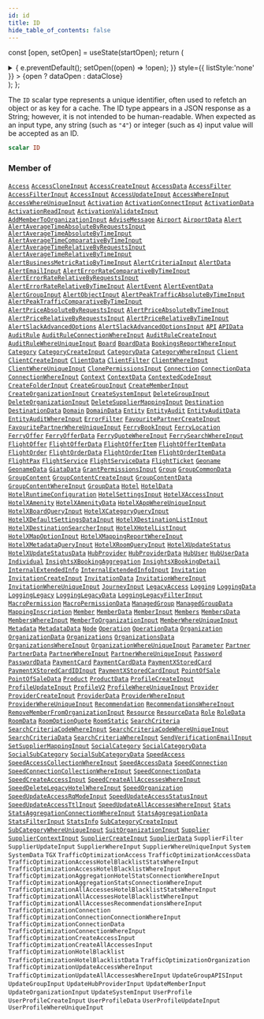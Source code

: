 ```yaml
---
id: id
title: ID
hide_table_of_contents: false
---
```






const [open, setOpen] = useState(startOpen);
return (
<details {...(open ? { open: true } : {})} className="details" style={{ border:'none', boxShadow:'none', background:'var(--ifm-background-color)' }}>
<summary
onClick={(e) => {
e.preventDefault();
setOpen((open) => !open);
}}
style={{ listStyle:'none' }} >
{open ? dataOpen : dataClose}
</summary>
{open && children}
</details>
);
};

The `ID` scalar type represents a unique identifier, often used to refetch an object or as key for a cache. The ID type appears in a JSON response as a String; however, it is not intended to be human-readable. When expected as an input type, any string (such as `"4"`) or integer (such as `4`) input value will be accepted as an ID.

```graphql
scalar ID
```

### Member of

[`Access`](/api/objects/access) <Badge class="badge badge--secondary" text="object"/><Bullet />[`AccessCloneInput`](/api/inputs/access-clone-input) <Badge class="badge badge--secondary" text="input"/><Bullet />[`AccessCreateInput`](/api/inputs/access-create-input) <Badge class="badge badge--secondary" text="input"/><Bullet />[`AccessData`](/api/objects/access-data) <Badge class="badge badge--secondary" text="object"/><Bullet />[`AccessFilter`](/api/inputs/access-filter) <Badge class="badge badge--secondary" text="input"/><Bullet />[`AccessFilterInput`](/api/inputs/access-filter-input) <Badge class="badge badge--secondary" text="input"/><Bullet />[`AccessInput`](/api/inputs/access-input) <Badge class="badge badge--secondary" text="input"/><Bullet />[`AccessUpdateInput`](/api/inputs/access-update-input) <Badge class="badge badge--secondary" text="input"/><Bullet />[`AccessWhereInput`](/api/inputs/access-where-input) <Badge class="badge badge--secondary" text="input"/><Bullet />[`AccessWhereUniqueInput`](/api/inputs/access-where-unique-input) <Badge class="badge badge--secondary" text="input"/><Bullet />[`Activation`](/api/objects/activation) <Badge class="badge badge--secondary" text="object"/><Bullet />[`ActivationConnectInput`](/api/inputs/activation-connect-input) <Badge class="badge badge--secondary" text="input"/><Bullet />[`ActivationData`](/api/objects/activation-data) <Badge class="badge badge--secondary" text="object"/><Bullet />[`ActivationReadInput`](/api/inputs/activation-read-input) <Badge class="badge badge--secondary" text="input"/><Bullet />[`ActivationValidateInput`](/api/inputs/activation-validate-input) <Badge class="badge badge--secondary" text="input"/><Bullet />[`AddMemberToOrganizationInput`](/api/inputs/add-member-to-organization-input) <Badge class="badge badge--secondary" text="input"/><Bullet />[`AdviseMessage`](/api/objects/advise-message) <Badge class="badge badge--secondary" text="object"/><Bullet />[`Airport`](/api/objects/airport) <Badge class="badge badge--secondary" text="object"/><Bullet />[`AirportData`](/api/objects/airport-data) <Badge class="badge badge--secondary" text="object"/><Bullet />[`Alert`](/api/objects/alert) <Badge class="badge badge--secondary" text="object"/><Bullet />[`AlertAverageTimeAbsoluteByRequestsInput`](/api/inputs/alert-average-time-absolute-by-requests-input) <Badge class="badge badge--secondary" text="input"/><Bullet />[`AlertAverageTimeAbsoluteByTimeInput`](/api/inputs/alert-average-time-absolute-by-time-input) <Badge class="badge badge--secondary" text="input"/><Bullet />[`AlertAverageTimeComparativeByTimeInput`](/api/inputs/alert-average-time-comparative-by-time-input) <Badge class="badge badge--secondary" text="input"/><Bullet />[`AlertAverageTimeRelativeByRequestsInput`](/api/inputs/alert-average-time-relative-by-requests-input) <Badge class="badge badge--secondary" text="input"/><Bullet />[`AlertAverageTimeRelativeByTimeInput`](/api/inputs/alert-average-time-relative-by-time-input) <Badge class="badge badge--secondary" text="input"/><Bullet />[`AlertBusinessMetricRatioByTimeInput`](/api/inputs/alert-business-metric-ratio-by-time-input) <Badge class="badge badge--secondary" text="input"/><Bullet />[`AlertCriteriaInput`](/api/inputs/alert-criteria-input) <Badge class="badge badge--secondary" text="input"/><Bullet />[`AlertData`](/api/objects/alert-data) <Badge class="badge badge--secondary" text="object"/><Bullet />[`AlertEmailInput`](/api/inputs/alert-email-input) <Badge class="badge badge--secondary" text="input"/><Bullet />[`AlertErrorRateComparativeByTimeInput`](/api/inputs/alert-error-rate-comparative-by-time-input) <Badge class="badge badge--secondary" text="input"/><Bullet />[`AlertErrorRateRelativeByRequestsInput`](/api/inputs/alert-error-rate-relative-by-requests-input) <Badge class="badge badge--secondary" text="input"/><Bullet />[`AlertErrorRateRelativeByTimeInput`](/api/inputs/alert-error-rate-relative-by-time-input) <Badge class="badge badge--secondary" text="input"/><Bullet />[`AlertEvent`](/api/objects/alert-event) <Badge class="badge badge--secondary" text="object"/><Bullet />[`AlertEventData`](/api/objects/alert-event-data) <Badge class="badge badge--secondary" text="object"/><Bullet />[`AlertGroupInput`](/api/inputs/alert-group-input) <Badge class="badge badge--secondary" text="input"/><Bullet />[`AlertObjectInput`](/api/inputs/alert-object-input) <Badge class="badge badge--secondary" text="input"/><Bullet />[`AlertPeakTrafficAbsoluteByTimeInput`](/api/inputs/alert-peak-traffic-absolute-by-time-input) <Badge class="badge badge--secondary" text="input"/><Bullet />[`AlertPeakTrafficComparativeByTimeInput`](/api/inputs/alert-peak-traffic-comparative-by-time-input) <Badge class="badge badge--secondary" text="input"/><Bullet />[`AlertPriceAbsoluteByRequestsInput`](/api/inputs/alert-price-absolute-by-requests-input) <Badge class="badge badge--secondary" text="input"/><Bullet />[`AlertPriceAbsoluteByTimeInput`](/api/inputs/alert-price-absolute-by-time-input) <Badge class="badge badge--secondary" text="input"/><Bullet />[`AlertPriceRelativeByRequestsInput`](/api/inputs/alert-price-relative-by-requests-input) <Badge class="badge badge--secondary" text="input"/><Bullet />[`AlertPriceRelativeByTimeInput`](/api/inputs/alert-price-relative-by-time-input) <Badge class="badge badge--secondary" text="input"/><Bullet />[`AlertSlackAdvancedOptions`](/api/objects/alert-slack-advanced-options) <Badge class="badge badge--secondary" text="object"/><Bullet />[`AlertSlackAdvancedOptionsInput`](/api/inputs/alert-slack-advanced-options-input) <Badge class="badge badge--secondary" text="input"/><Bullet />[`API`](/api/objects/api) <Badge class="badge badge--secondary" text="object"/><Bullet />[`APIData`](/api/objects/apidata) <Badge class="badge badge--secondary" text="object"/><Bullet />[`AuditRule`](/api/objects/audit-rule) <Badge class="badge badge--secondary" text="object"/><Bullet />[`AuditRuleConnectionWhereInput`](/api/inputs/audit-rule-connection-where-input) <Badge class="badge badge--secondary" text="input"/><Bullet />[`AuditRuleCreateInput`](/api/inputs/audit-rule-create-input) <Badge class="badge badge--secondary" text="input"/><Bullet />[`AuditRuleWhereUniqueInput`](/api/inputs/audit-rule-where-unique-input) <Badge class="badge badge--secondary" text="input"/><Bullet />[`Board`](/api/objects/board) <Badge class="badge badge--secondary" text="object"/><Bullet />[`BoardData`](/api/objects/board-data) <Badge class="badge badge--secondary" text="object"/><Bullet />[`BookingsReportWhereInput`](/api/inputs/bookings-report-where-input) <Badge class="badge badge--secondary" text="input"/><Bullet />[`Category`](/api/objects/category) <Badge class="badge badge--secondary" text="object"/><Bullet />[`CategoryCreateInput`](/api/inputs/category-create-input) <Badge class="badge badge--secondary" text="input"/><Bullet />[`CategoryData`](/api/objects/category-data) <Badge class="badge badge--secondary" text="object"/><Bullet />[`CategoryWhereInput`](/api/inputs/category-where-input) <Badge class="badge badge--secondary" text="input"/><Bullet />[`Client`](/api/objects/client) <Badge class="badge badge--secondary" text="object"/><Bullet />[`ClientCreateInput`](/api/inputs/client-create-input) <Badge class="badge badge--secondary" text="input"/><Bullet />[`ClientData`](/api/objects/client-data) <Badge class="badge badge--secondary" text="object"/><Bullet />[`ClientFilter`](/api/inputs/client-filter) <Badge class="badge badge--secondary" text="input"/><Bullet />[`ClientWhereInput`](/api/inputs/client-where-input) <Badge class="badge badge--secondary" text="input"/><Bullet />[`ClientWhereUniqueInput`](/api/inputs/client-where-unique-input) <Badge class="badge badge--secondary" text="input"/><Bullet />[`ClonePermissionsInput`](/api/inputs/clone-permissions-input) <Badge class="badge badge--secondary" text="input"/><Bullet />[`Connection`](/api/objects/connection) <Badge class="badge badge--secondary" text="object"/><Bullet />[`ConnectionData`](/api/objects/connection-data) <Badge class="badge badge--secondary" text="object"/><Bullet />[`ConnectionWhereInput`](/api/inputs/connection-where-input) <Badge class="badge badge--secondary" text="input"/><Bullet />[`Context`](/api/objects/context) <Badge class="badge badge--secondary" text="object"/><Bullet />[`ContextData`](/api/objects/context-data) <Badge class="badge badge--secondary" text="object"/><Bullet />[`ContextedCodeInput`](/api/inputs/contexted-code-input) <Badge class="badge badge--secondary" text="input"/><Bullet />[`CreateFolderInput`](/api/inputs/create-folder-input) <Badge class="badge badge--secondary" text="input"/><Bullet />[`CreateGroupInput`](/api/inputs/create-group-input) <Badge class="badge badge--secondary" text="input"/><Bullet />[`CreateMemberInput`](/api/inputs/create-member-input) <Badge class="badge badge--secondary" text="input"/><Bullet />[`CreateOrganizationInput`](/api/inputs/create-organization-input) <Badge class="badge badge--secondary" text="input"/><Bullet />[`CreateSystemInput`](/api/inputs/create-system-input) <Badge class="badge badge--secondary" text="input"/><Bullet />[`DeleteGroupInput`](/api/inputs/delete-group-input) <Badge class="badge badge--secondary" text="input"/><Bullet />[`DeleteOrganizationInput`](/api/inputs/delete-organization-input) <Badge class="badge badge--secondary" text="input"/><Bullet />[`DeleteSupplierMappingInput`](/api/inputs/delete-supplier-mapping-input) <Badge class="badge badge--secondary" text="input"/><Bullet />[`Destination`](/api/objects/destination) <Badge class="badge badge--secondary" text="object"/><Bullet />[`DestinationData`](/api/objects/destination-data) <Badge class="badge badge--secondary" text="object"/><Bullet />[`Domain`](/api/objects/domain) <Badge class="badge badge--secondary" text="object"/><Bullet />[`DomainData`](/api/objects/domain-data) <Badge class="badge badge--secondary" text="object"/><Bullet />[`Entity`](/api/objects/entity) <Badge class="badge badge--secondary" text="object"/><Bullet />[`EntityAudit`](/api/objects/entity-audit) <Badge class="badge badge--secondary" text="object"/><Bullet />[`EntityAuditData`](/api/objects/entity-audit-data) <Badge class="badge badge--secondary" text="object"/><Bullet />[`EntityAuditWhereInput`](/api/inputs/entity-audit-where-input) <Badge class="badge badge--secondary" text="input"/><Bullet />[`ErrorFilter`](/api/inputs/error-filter) <Badge class="badge badge--secondary" text="input"/><Bullet />[`FavouritePartnerCreateInput`](/api/inputs/favourite-partner-create-input) <Badge class="badge badge--secondary" text="input"/><Bullet />[`FavouritePartnerWhereUniqueInput`](/api/inputs/favourite-partner-where-unique-input) <Badge class="badge badge--secondary" text="input"/><Bullet />[`FerryBookInput`](/api/inputs/ferry-book-input) <Badge class="badge badge--secondary" text="input"/><Bullet />[`FerryLocation`](/api/objects/ferry-location) <Badge class="badge badge--secondary" text="object"/><Bullet />[`FerryOffer`](/api/objects/ferry-offer) <Badge class="badge badge--secondary" text="object"/><Bullet />[`FerryOfferData`](/api/objects/ferry-offer-data) <Badge class="badge badge--secondary" text="object"/><Bullet />[`FerryQuoteWhereInput`](/api/inputs/ferry-quote-where-input) <Badge class="badge badge--secondary" text="input"/><Bullet />[`FerrySearchWhereInput`](/api/inputs/ferry-search-where-input) <Badge class="badge badge--secondary" text="input"/><Bullet />[`FlightOffer`](/api/objects/flight-offer) <Badge class="badge badge--secondary" text="object"/><Bullet />[`FlightOfferData`](/api/objects/flight-offer-data) <Badge class="badge badge--secondary" text="object"/><Bullet />[`FlightOfferItem`](/api/objects/flight-offer-item) <Badge class="badge badge--secondary" text="object"/><Bullet />[`FlightOfferItemData`](/api/objects/flight-offer-item-data) <Badge class="badge badge--secondary" text="object"/><Bullet />[`FlightOrder`](/api/objects/flight-order) <Badge class="badge badge--secondary" text="object"/><Bullet />[`FlightOrderData`](/api/objects/flight-order-data) <Badge class="badge badge--secondary" text="object"/><Bullet />[`FlightOrderItem`](/api/objects/flight-order-item) <Badge class="badge badge--secondary" text="object"/><Bullet />[`FlightOrderItemData`](/api/objects/flight-order-item-data) <Badge class="badge badge--secondary" text="object"/><Bullet />[`FlightPax`](/api/objects/flight-pax) <Badge class="badge badge--secondary" text="object"/><Bullet />[`FlightService`](/api/objects/flight-service) <Badge class="badge badge--secondary" text="object"/><Bullet />[`FlightServiceData`](/api/objects/flight-service-data) <Badge class="badge badge--secondary" text="object"/><Bullet />[`FlightTicket`](/api/objects/flight-ticket) <Badge class="badge badge--secondary" text="object"/><Bullet />[`Geoname`](/api/objects/geoname) <Badge class="badge badge--secondary" text="object"/><Bullet />[`GeonameData`](/api/objects/geoname-data) <Badge class="badge badge--secondary" text="object"/><Bullet />[`GiataData`](/api/objects/giata-data) <Badge class="badge badge--secondary" text="object"/><Bullet />[`GrantPermissionsInput`](/api/inputs/grant-permissions-input) <Badge class="badge badge--secondary" text="input"/><Bullet />[`Group`](/api/objects/group) <Badge class="badge badge--secondary" text="object"/><Bullet />[`GroupCommonData`](/api/interfaces/group-common-data) <Badge class="badge badge--secondary" text="interface"/><Bullet />[`GroupContent`](/api/objects/group-content) <Badge class="badge badge--secondary" text="object"/><Bullet />[`GroupContentCreateInput`](/api/inputs/group-content-create-input) <Badge class="badge badge--secondary" text="input"/><Bullet />[`GroupContentData`](/api/objects/group-content-data) <Badge class="badge badge--secondary" text="object"/><Bullet />[`GroupContentWhereInput`](/api/inputs/group-content-where-input) <Badge class="badge badge--secondary" text="input"/><Bullet />[`GroupData`](/api/objects/group-data) <Badge class="badge badge--secondary" text="object"/><Bullet />[`Hotel`](/api/objects/hotel) <Badge class="badge badge--secondary" text="object"/><Bullet />[`HotelData`](/api/objects/hotel-data) <Badge class="badge badge--secondary" text="object"/><Bullet />[`HotelRuntimeConfiguration`](/api/objects/hotel-runtime-configuration) <Badge class="badge badge--secondary" text="object"/><Bullet />[`HotelSettingsInput`](/api/inputs/hotel-settings-input) <Badge class="badge badge--secondary" text="input"/><Bullet />[`HotelXAccessInput`](/api/inputs/hotel-xaccess-input) <Badge class="badge badge--secondary" text="input"/><Bullet />[`HotelXAmenity`](/api/objects/hotel-xamenity) <Badge class="badge badge--secondary" text="object"/><Bullet />[`HotelXAmenityData`](/api/objects/hotel-xamenity-data) <Badge class="badge badge--secondary" text="object"/><Bullet />[`HotelXAppWhereUniqueInput`](/api/inputs/hotel-xapp-where-unique-input) <Badge class="badge badge--secondary" text="input"/><Bullet />[`HotelXBoardQueryInput`](/api/inputs/hotel-xboard-query-input) <Badge class="badge badge--secondary" text="input"/><Bullet />[`HotelXCategoryQueryInput`](/api/inputs/hotel-xcategory-query-input) <Badge class="badge badge--secondary" text="input"/><Bullet />[`HotelXDefaultSettingsDataInput`](/api/inputs/hotel-xdefault-settings-data-input) <Badge class="badge badge--secondary" text="input"/><Bullet />[`HotelXDestinationListInput`](/api/inputs/hotel-xdestination-list-input) <Badge class="badge badge--secondary" text="input"/><Bullet />[`HotelXDestinationSearcherInput`](/api/inputs/hotel-xdestination-searcher-input) <Badge class="badge badge--secondary" text="input"/><Bullet />[`HotelXHotelListInput`](/api/inputs/hotel-xhotel-list-input) <Badge class="badge badge--secondary" text="input"/><Bullet />[`HotelXMapOptionInput`](/api/inputs/hotel-xmap-option-input) <Badge class="badge badge--secondary" text="input"/><Bullet />[`HotelXMappingReportWhereInput`](/api/inputs/hotel-xmapping-report-where-input) <Badge class="badge badge--secondary" text="input"/><Bullet />[`HotelXMetadataQueryInput`](/api/inputs/hotel-xmetadata-query-input) <Badge class="badge badge--secondary" text="input"/><Bullet />[`HotelXRoomQueryInput`](/api/inputs/hotel-xroom-query-input) <Badge class="badge badge--secondary" text="input"/><Bullet />[`HotelXUpdateStatus`](/api/objects/hotel-xupdate-status) <Badge class="badge badge--secondary" text="object"/><Bullet />[`HotelXUpdateStatusData`](/api/objects/hotel-xupdate-status-data) <Badge class="badge badge--secondary" text="object"/><Bullet />[`HubProvider`](/api/objects/hub-provider) <Badge class="badge badge--secondary" text="object"/><Bullet />[`HubProviderData`](/api/objects/hub-provider-data) <Badge class="badge badge--secondary" text="object"/><Bullet />[`HubUser`](/api/objects/hub-user) <Badge class="badge badge--secondary" text="object"/><Bullet />[`HubUserData`](/api/objects/hub-user-data) <Badge class="badge badge--secondary" text="object"/><Bullet />[`Individual`](/api/objects/individual) <Badge class="badge badge--secondary" text="object"/><Bullet />[`InsightsXBookingAggregation`](/api/objects/insights-xbooking-aggregation) <Badge class="badge badge--secondary" text="object"/><Bullet />[`InsightsXBookingDetail`](/api/objects/insights-xbooking-detail) <Badge class="badge badge--secondary" text="object"/><Bullet />[`InternalExtendedInfo`](/api/objects/internal-extended-info) <Badge class="badge badge--secondary" text="object"/><Bullet />[`InternalExtendedInfoInput`](/api/inputs/internal-extended-info-input) <Badge class="badge badge--secondary" text="input"/><Bullet />[`Invitation`](/api/objects/invitation) <Badge class="badge badge--secondary" text="object"/><Bullet />[`InvitationCreateInput`](/api/inputs/invitation-create-input) <Badge class="badge badge--secondary" text="input"/><Bullet />[`InvitationData`](/api/objects/invitation-data) <Badge class="badge badge--secondary" text="object"/><Bullet />[`InvitationWhereInput`](/api/inputs/invitation-where-input) <Badge class="badge badge--secondary" text="input"/><Bullet />[`InvitationWhereUniqueInput`](/api/inputs/invitation-where-unique-input) <Badge class="badge badge--secondary" text="input"/><Bullet />[`JourneyInput`](/api/inputs/journey-input) <Badge class="badge badge--secondary" text="input"/><Bullet />[`LegacyAccess`](/api/objects/legacy-access) <Badge class="badge badge--secondary" text="object"/><Bullet />[`Logging`](/api/objects/logging) <Badge class="badge badge--secondary" text="object"/><Bullet />[`LoggingData`](/api/objects/logging-data) <Badge class="badge badge--secondary" text="object"/><Bullet />[`LoggingLegacy`](/api/objects/logging-legacy) <Badge class="badge badge--secondary" text="object"/><Bullet />[`LoggingLegacyData`](/api/objects/logging-legacy-data) <Badge class="badge badge--secondary" text="object"/><Bullet />[`LoggingLegacyFilterInput`](/api/inputs/logging-legacy-filter-input) <Badge class="badge badge--secondary" text="input"/><Bullet />[`MacroPermission`](/api/objects/macro-permission) <Badge class="badge badge--secondary" text="object"/><Bullet />[`MacroPermissionData`](/api/objects/macro-permission-data) <Badge class="badge badge--secondary" text="object"/><Bullet />[`ManagedGroup`](/api/objects/managed-group) <Badge class="badge badge--secondary" text="object"/><Bullet />[`ManagedGroupData`](/api/objects/managed-group-data) <Badge class="badge badge--secondary" text="object"/><Bullet />[`MappingInscription`](/api/objects/mapping-inscription) <Badge class="badge badge--secondary" text="object"/><Bullet />[`Member`](/api/objects/member) <Badge class="badge badge--secondary" text="object"/><Bullet />[`MemberData`](/api/objects/member-data) <Badge class="badge badge--secondary" text="object"/><Bullet />[`MemberInput`](/api/inputs/member-input) <Badge class="badge badge--secondary" text="input"/><Bullet />[`Members`](/api/objects/members) <Badge class="badge badge--secondary" text="object"/><Bullet />[`MembersData`](/api/objects/members-data) <Badge class="badge badge--secondary" text="object"/><Bullet />[`MembersWhereInput`](/api/inputs/members-where-input) <Badge class="badge badge--secondary" text="input"/><Bullet />[`MemberToOrganizationInput`](/api/inputs/member-to-organization-input) <Badge class="badge badge--secondary" text="input"/><Bullet />[`MemberWhereUniqueInput`](/api/inputs/member-where-unique-input) <Badge class="badge badge--secondary" text="input"/><Bullet />[`Metadata`](/api/objects/metadata) <Badge class="badge badge--secondary" text="object"/><Bullet />[`MetadataData`](/api/objects/metadata-data) <Badge class="badge badge--secondary" text="object"/><Bullet />[`Node`](/api/interfaces/node) <Badge class="badge badge--secondary" text="interface"/><Bullet />[`Operation`](/api/objects/operation) <Badge class="badge badge--secondary" text="object"/><Bullet />[`OperationData`](/api/objects/operation-data) <Badge class="badge badge--secondary" text="object"/><Bullet />[`Organization`](/api/objects/organization) <Badge class="badge badge--secondary" text="object"/><Bullet />[`OrganizationData`](/api/objects/organization-data) <Badge class="badge badge--secondary" text="object"/><Bullet />[`Organizations`](/api/objects/organizations) <Badge class="badge badge--secondary" text="object"/><Bullet />[`OrganizationsData`](/api/objects/organizations-data) <Badge class="badge badge--secondary" text="object"/><Bullet />[`OrganizationsWhereInput`](/api/inputs/organizations-where-input) <Badge class="badge badge--secondary" text="input"/><Bullet />[`OrganizationWhereUniqueInput`](/api/inputs/organization-where-unique-input) <Badge class="badge badge--secondary" text="input"/><Bullet />[`Parameter`](/api/objects/parameter) <Badge class="badge badge--secondary" text="object"/><Bullet />[`Partner`](/api/objects/partner) <Badge class="badge badge--secondary" text="object"/><Bullet />[`PartnerData`](/api/objects/partner-data) <Badge class="badge badge--secondary" text="object"/><Bullet />[`PartnerWhereInput`](/api/inputs/partner-where-input) <Badge class="badge badge--secondary" text="input"/><Bullet />[`PartnerWhereUniqueInput`](/api/inputs/partner-where-unique-input) <Badge class="badge badge--secondary" text="input"/><Bullet />[`Password`](/api/objects/password) <Badge class="badge badge--secondary" text="object"/><Bullet />[`PasswordData`](/api/objects/password-data) <Badge class="badge badge--secondary" text="object"/><Bullet />[`PaymentCard`](/api/objects/payment-card) <Badge class="badge badge--secondary" text="object"/><Bullet />[`PaymentCardData`](/api/objects/payment-card-data) <Badge class="badge badge--secondary" text="object"/><Bullet />[`PaymentXStoredCard`](/api/objects/payment-xstored-card) <Badge class="badge badge--secondary" text="object"/><Bullet />[`PaymentXStoredCardIDInput`](/api/inputs/payment-xstored-card-idinput) <Badge class="badge badge--secondary" text="input"/><Bullet />[`PaymentXStoredCardInput`](/api/inputs/payment-xstored-card-input) <Badge class="badge badge--secondary" text="input"/><Bullet />[`PointOfSale`](/api/objects/point-of-sale) <Badge class="badge badge--secondary" text="object"/><Bullet />[`PointOfSaleData`](/api/objects/point-of-sale-data) <Badge class="badge badge--secondary" text="object"/><Bullet />[`Product`](/api/objects/product) <Badge class="badge badge--secondary" text="object"/><Bullet />[`ProductData`](/api/objects/product-data) <Badge class="badge badge--secondary" text="object"/><Bullet />[`ProfileCreateInput`](/api/inputs/profile-create-input) <Badge class="badge badge--secondary" text="input"/><Bullet />[`ProfileUpdateInput`](/api/inputs/profile-update-input) <Badge class="badge badge--secondary" text="input"/><Bullet />[`ProfileV2`](/api/objects/profile-v2) <Badge class="badge badge--secondary" text="object"/><Bullet />[`ProfileWhereUniqueInput`](/api/inputs/profile-where-unique-input) <Badge class="badge badge--secondary" text="input"/><Bullet />[`Provider`](/api/objects/provider) <Badge class="badge badge--secondary" text="object"/><Bullet />[`ProviderCreateInput`](/api/inputs/provider-create-input) <Badge class="badge badge--secondary" text="input"/><Bullet />[`ProviderData`](/api/objects/provider-data) <Badge class="badge badge--secondary" text="object"/><Bullet />[`ProviderWhereInput`](/api/inputs/provider-where-input) <Badge class="badge badge--secondary" text="input"/><Bullet />[`ProviderWhereUniqueInput`](/api/inputs/provider-where-unique-input) <Badge class="badge badge--secondary" text="input"/><Bullet />[`Recommendation`](/api/objects/recommendation) <Badge class="badge badge--secondary" text="object"/><Bullet />[`RecommendationsWhereInput`](/api/inputs/recommendations-where-input) <Badge class="badge badge--secondary" text="input"/><Bullet />[`RemoveMemberFromOrganizationInput`](/api/inputs/remove-member-from-organization-input) <Badge class="badge badge--secondary" text="input"/><Bullet />[`Resource`](/api/objects/resource) <Badge class="badge badge--secondary" text="object"/><Bullet />[`ResourceData`](/api/objects/resource-data) <Badge class="badge badge--secondary" text="object"/><Bullet />[`Role`](/api/objects/role) <Badge class="badge badge--secondary" text="object"/><Bullet />[`RoleData`](/api/objects/role-data) <Badge class="badge badge--secondary" text="object"/><Bullet />[`RoomData`](/api/objects/room-data) <Badge class="badge badge--secondary" text="object"/><Bullet />[`RoomOptionQuote`](/api/objects/room-option-quote) <Badge class="badge badge--secondary" text="object"/><Bullet />[`RoomStatic`](/api/objects/room-static) <Badge class="badge badge--secondary" text="object"/><Bullet />[`SearchCriteria`](/api/objects/search-criteria) <Badge class="badge badge--secondary" text="object"/><Bullet />[`SearchCriteriaCodeWhereInput`](/api/inputs/search-criteria-code-where-input) <Badge class="badge badge--secondary" text="input"/><Bullet />[`SearchCriteriaCodeWhereUniqueInput`](/api/inputs/search-criteria-code-where-unique-input) <Badge class="badge badge--secondary" text="input"/><Bullet />[`SearchCriteriaData`](/api/objects/search-criteria-data) <Badge class="badge badge--secondary" text="object"/><Bullet />[`SearchCriteriaWhereInput`](/api/inputs/search-criteria-where-input) <Badge class="badge badge--secondary" text="input"/><Bullet />[`SendVerificationEmailInput`](/api/inputs/send-verification-email-input) <Badge class="badge badge--secondary" text="input"/><Bullet />[`SetSupplierMappingInput`](/api/inputs/set-supplier-mapping-input) <Badge class="badge badge--secondary" text="input"/><Bullet />[`SocialCategory`](/api/objects/social-category) <Badge class="badge badge--secondary" text="object"/><Bullet />[`SocialCategoryData`](/api/objects/social-category-data) <Badge class="badge badge--secondary" text="object"/><Bullet />[`SocialSubCategory`](/api/objects/social-sub-category) <Badge class="badge badge--secondary" text="object"/><Bullet />[`SocialSubCategoryData`](/api/objects/social-sub-category-data) <Badge class="badge badge--secondary" text="object"/><Bullet />[`SpeedAccess`](/api/objects/speed-access) <Badge class="badge badge--secondary" text="object"/><Bullet />[`SpeedAccessCollectionWhereInput`](/api/inputs/speed-access-collection-where-input) <Badge class="badge badge--secondary" text="input"/><Bullet />[`SpeedAccessData`](/api/objects/speed-access-data) <Badge class="badge badge--secondary" text="object"/><Bullet />[`SpeedConnection`](/api/objects/speed-connection) <Badge class="badge badge--secondary" text="object"/><Bullet />[`SpeedConnectionCollectionWhereInput`](/api/inputs/speed-connection-collection-where-input) <Badge class="badge badge--secondary" text="input"/><Bullet />[`SpeedConnectionData`](/api/objects/speed-connection-data) <Badge class="badge badge--secondary" text="object"/><Bullet />[`SpeedCreateAccessInput`](/api/inputs/speed-create-access-input) <Badge class="badge badge--secondary" text="input"/><Bullet />[`SpeedCreateAllAccessesWhereInput`](/api/inputs/speed-create-all-accesses-where-input) <Badge class="badge badge--secondary" text="input"/><Bullet />[`SpeedDeleteLegacyHotelWhereInput`](/api/inputs/speed-delete-legacy-hotel-where-input) <Badge class="badge badge--secondary" text="input"/><Bullet />[`SpeedOrganization`](/api/objects/speed-organization) <Badge class="badge badge--secondary" text="object"/><Bullet />[`SpeedUpdateAccessRqModeInput`](/api/inputs/speed-update-access-rq-mode-input) <Badge class="badge badge--secondary" text="input"/><Bullet />[`SpeedUpdateAccessStatusInput`](/api/inputs/speed-update-access-status-input) <Badge class="badge badge--secondary" text="input"/><Bullet />[`SpeedUpdateAccessTtlInput`](/api/inputs/speed-update-access-ttl-input) <Badge class="badge badge--secondary" text="input"/><Bullet />[`SpeedUpdateAllAccessesWhereInput`](/api/inputs/speed-update-all-accesses-where-input) <Badge class="badge badge--secondary" text="input"/><Bullet />[`Stats`](/api/objects/stats) <Badge class="badge badge--secondary" text="object"/><Bullet />[`StatsAggregationConnectionWhereInput`](/api/inputs/stats-aggregation-connection-where-input) <Badge class="badge badge--secondary" text="input"/><Bullet />[`StatsAggregationData`](/api/objects/stats-aggregation-data) <Badge class="badge badge--secondary" text="object"/><Bullet />[`StatsFilterInput`](/api/inputs/stats-filter-input) <Badge class="badge badge--secondary" text="input"/><Bullet />[`StatsInfo`](/api/objects/stats-info) <Badge class="badge badge--secondary" text="object"/><Bullet />[`SubCategoryCreateInput`](/api/inputs/sub-category-create-input) <Badge class="badge badge--secondary" text="input"/><Bullet />[`SubCategoryWhereUniqueInput`](/api/inputs/sub-category-where-unique-input) <Badge class="badge badge--secondary" text="input"/><Bullet />[`SuitOrganizationInput`](/api/inputs/suit-organization-input) <Badge class="badge badge--secondary" text="input"/><Bullet />[`Supplier`](/api/objects/supplier) <Badge class="badge badge--secondary" text="object"/><Bullet />[`SupplierContextInput`](/api/inputs/supplier-context-input) <Badge class="badge badge--secondary" text="input"/><Bullet />[`SupplierCreateInput`](/api/inputs/supplier-create-input) <Badge class="badge badge--secondary" text="input"/><Bullet />[`SupplierData`](/api/objects/supplier-data) <Badge class="badge badge--secondary" text="object"/><Bullet />[`SupplierFilter`](/api/inputs/supplier-filter) <Badge class="badge badge--secondary" text="input"/><Bullet />[`SupplierUpdateInput`](/api/inputs/supplier-update-input) <Badge class="badge badge--secondary" text="input"/><Bullet />[`SupplierWhereInput`](/api/inputs/supplier-where-input) <Badge class="badge badge--secondary" text="input"/><Bullet />[`SupplierWhereUniqueInput`](/api/inputs/supplier-where-unique-input) <Badge class="badge badge--secondary" text="input"/><Bullet />[`System`](/api/objects/system) <Badge class="badge badge--secondary" text="object"/><Bullet />[`SystemData`](/api/objects/system-data) <Badge class="badge badge--secondary" text="object"/><Bullet />[`TGX`](/api/objects/tgx) <Badge class="badge badge--secondary" text="object"/><Bullet />[`TrafficOptimizationAccess`](/api/objects/traffic-optimization-access) <Badge class="badge badge--secondary" text="object"/><Bullet />[`TrafficOptimizationAccessData`](/api/objects/traffic-optimization-access-data) <Badge class="badge badge--secondary" text="object"/><Bullet />[`TrafficOptimizationAccessHotelBlacklistStatsWhereInput`](/api/inputs/traffic-optimization-access-hotel-blacklist-stats-where-input) <Badge class="badge badge--secondary" text="input"/><Bullet />[`TrafficOptimizationAccessHotelBlacklistWhereInput`](/api/inputs/traffic-optimization-access-hotel-blacklist-where-input) <Badge class="badge badge--secondary" text="input"/><Bullet />[`TrafficOptimizationAggregationHotelStatsConnectionWhereInput`](/api/inputs/traffic-optimization-aggregation-hotel-stats-connection-where-input) <Badge class="badge badge--secondary" text="input"/><Bullet />[`TrafficOptimizationAggregationStatsConnectionWhereInput`](/api/inputs/traffic-optimization-aggregation-stats-connection-where-input) <Badge class="badge badge--secondary" text="input"/><Bullet />[`TrafficOptimizationAllAccessesHotelBlacklistStatsWhereInput`](/api/inputs/traffic-optimization-all-accesses-hotel-blacklist-stats-where-input) <Badge class="badge badge--secondary" text="input"/><Bullet />[`TrafficOptimizationAllAccessesHotelBlacklistWhereInput`](/api/inputs/traffic-optimization-all-accesses-hotel-blacklist-where-input) <Badge class="badge badge--secondary" text="input"/><Bullet />[`TrafficOptimizationAllAccessesRecommendationsWhereInput`](/api/inputs/traffic-optimization-all-accesses-recommendations-where-input) <Badge class="badge badge--secondary" text="input"/><Bullet />[`TrafficOptimizationConnection`](/api/objects/traffic-optimization-connection) <Badge class="badge badge--secondary" text="object"/><Bullet />[`TrafficOptimizationConnectionConnectionWhereInput`](/api/inputs/traffic-optimization-connection-connection-where-input) <Badge class="badge badge--secondary" text="input"/><Bullet />[`TrafficOptimizationConnectionData`](/api/objects/traffic-optimization-connection-data) <Badge class="badge badge--secondary" text="object"/><Bullet />[`TrafficOptimizationConnectionWhereInput`](/api/inputs/traffic-optimization-connection-where-input) <Badge class="badge badge--secondary" text="input"/><Bullet />[`TrafficOptimizationCreateAccessInput`](/api/inputs/traffic-optimization-create-access-input) <Badge class="badge badge--secondary" text="input"/><Bullet />[`TrafficOptimizationCreateAllAccessesInput`](/api/inputs/traffic-optimization-create-all-accesses-input) <Badge class="badge badge--secondary" text="input"/><Bullet />[`TrafficOptimizationHotelBlacklist`](/api/objects/traffic-optimization-hotel-blacklist) <Badge class="badge badge--secondary" text="object"/><Bullet />[`TrafficOptimizationHotelBlacklistData`](/api/objects/traffic-optimization-hotel-blacklist-data) <Badge class="badge badge--secondary" text="object"/><Bullet />[`TrafficOptimizationOrganization`](/api/objects/traffic-optimization-organization) <Badge class="badge badge--secondary" text="object"/><Bullet />[`TrafficOptimizationUpdateAccessWhereInput`](/api/inputs/traffic-optimization-update-access-where-input) <Badge class="badge badge--secondary" text="input"/><Bullet />[`TrafficOptimizationUpdateAllAccessesWhereInput`](/api/inputs/traffic-optimization-update-all-accesses-where-input) <Badge class="badge badge--secondary" text="input"/><Bullet />[`UpdateGroupAPISInput`](/api/inputs/update-group-apisinput) <Badge class="badge badge--secondary" text="input"/><Bullet />[`UpdateGroupInput`](/api/inputs/update-group-input) <Badge class="badge badge--secondary" text="input"/><Bullet />[`UpdateHubProviderInput`](/api/inputs/update-hub-provider-input) <Badge class="badge badge--secondary" text="input"/><Bullet />[`UpdateMemberInput`](/api/inputs/update-member-input) <Badge class="badge badge--secondary" text="input"/><Bullet />[`UpdateOrganizationInput`](/api/inputs/update-organization-input) <Badge class="badge badge--secondary" text="input"/><Bullet />[`UpdateSystemInput`](/api/inputs/update-system-input) <Badge class="badge badge--secondary" text="input"/><Bullet />[`UserProfile`](/api/objects/user-profile) <Badge class="badge badge--secondary" text="object"/><Bullet />[`UserProfileCreateInput`](/api/inputs/user-profile-create-input) <Badge class="badge badge--secondary" text="input"/><Bullet />[`UserProfileData`](/api/objects/user-profile-data) <Badge class="badge badge--secondary" text="object"/><Bullet />[`UserProfileUpdateInput`](/api/inputs/user-profile-update-input) <Badge class="badge badge--secondary" text="input"/><Bullet />[`UserProfileWhereUniqueInput`](/api/inputs/user-profile-where-unique-input) <Badge class="badge badge--secondary" text="input"/>

